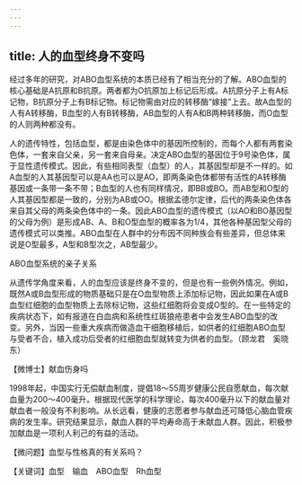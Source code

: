 ```yaml
---
---
---
```

title: 人的血型终身不变吗
---




经过多年的研究，对ABO血型系统的本质已经有了相当充分的了解。ABO血型的核心基础是A抗原和B抗原。两者都为O抗原加上标记后形成。A抗原分子上有A标记物，B抗原分子上有B标记物。标记物需由对应的转移酶“嫁接”上去。故A血型的人有A转移酶，B血型的人有B转移酶，AB血型的人有A和B两种转移酶，而O血型的人则两种都没有。

人的遗传特性，包括血型，都是由染色体中的基因所控制的，而每个人都有两套染色体，一套来自父亲，另一套来自母亲。决定ABO血型的基因位于9号染色体，属于显性遗传模式。因此，有些相同表型（血型）的人，其基因型却是不一样的。如A血型的人其基因型可以是AA也可以是AO，即两条染色体都带有活性的A转移酶基因或一条带一条不带；B血型的人也有同样情况，即BB或BO。而AB型和O型的人其基因型都是一致的，分别为AB或OO。根据孟德尔定律，后代的两条染色体各来自其父母的两条染色体中的一条。因此ABO血型的遗传模式（以AO和BO基因型的父母为例）是形成AB、A、B和O型血型的概率各为1/4，其他各种基因型父母的遗传模式可以类推。ABO血型在人群中的分布因不同种族会有些差异，但总体来说是O型最多，A型和B型次之，AB型最少。

ABO血型系统的亲子关系



从遗传学角度来看，人的血型应该是终身不变的，但是也有一些例外情况。例如，既然A或B血型形成的物质基础只是在O血型物质上添加标记物，因此如果在A或B血型红细胞的血型物质上去除标记物，这些红细胞将会变成O型的。在一些特定的疾病状态下，如有报道在白血病和系统性红斑狼疮患者中会发生ABO血型的改变。另外，当因一些重大疾病而做造血干细胞移植后，如供者的红细胞ABO血型与受者不合，植入成功后受者的红细胞血型就转变为供者的血型。（顾龙君　奚晓东）





【微博士】献血伤身吗



1998年起，中国实行无偿献血制度，提倡18～55周岁健康公民自愿献血，每次献血量为200～400毫升。根据现代医学的科学理论，每次400毫升以下的献血量对献血者一般没有不利影响。从长远看，健康的志愿者参与献血还可降低心脑血管疾病的发生率。研究结果显示，献血人群的平均寿命高于未献血人群。因此，积极参加献血是一项利人利己的有益的活动。

【微问题】血型与性格真的有关系吗？

【关键词】血型　输血　ABO血型　Rh血型